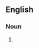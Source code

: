 {{also|coprécipitations|co-precipitations}}

==English==

===Noun===
{{head|en|noun form}}

# {{plural of|coprecipitation|lang=en}}